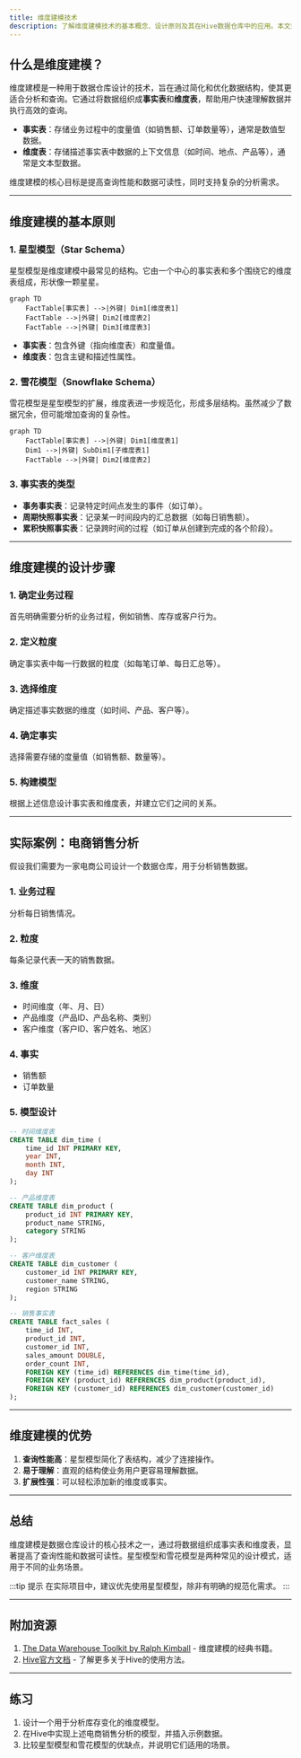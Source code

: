 ```yaml
---
title: 维度建模技术
description: 了解维度建模技术的基本概念、设计原则及其在Hive数据仓库中的应用。本文适合初学者，包含清晰的解释、代码示例和实际案例。
---
```


## 什么是维度建模？

维度建模是一种用于数据仓库设计的技术，旨在通过简化和优化数据结构，使其更适合分析和查询。它通过将数据组织成**事实表**和**维度表**，帮助用户快速理解数据并执行高效的查询。

- **事实表**：存储业务过程中的度量值（如销售额、订单数量等），通常是数值型数据。
- **维度表**：存储描述事实表中数据的上下文信息（如时间、地点、产品等），通常是文本型数据。

维度建模的核心目标是提高查询性能和数据可读性，同时支持复杂的分析需求。

---

## 维度建模的基本原则

### 1. 星型模型（Star Schema）
星型模型是维度建模中最常见的结构。它由一个中心的事实表和多个围绕它的维度表组成，形状像一颗星星。

```mermaid
graph TD
    FactTable[事实表] -->|外键| Dim1[维度表1]
    FactTable -->|外键| Dim2[维度表2]
    FactTable -->|外键| Dim3[维度表3]
```

- **事实表**：包含外键（指向维度表）和度量值。
- **维度表**：包含主键和描述性属性。

### 2. 雪花模型（Snowflake Schema）
雪花模型是星型模型的扩展，维度表进一步规范化，形成多层结构。虽然减少了数据冗余，但可能增加查询的复杂性。

```mermaid
graph TD
    FactTable[事实表] -->|外键| Dim1[维度表1]
    Dim1 -->|外键| SubDim1[子维度表1]
    FactTable -->|外键| Dim2[维度表2]
```

### 3. 事实表的类型
- **事务事实表**：记录特定时间点发生的事件（如订单）。
- **周期快照事实表**：记录某一时间段内的汇总数据（如每日销售额）。
- **累积快照事实表**：记录跨时间的过程（如订单从创建到完成的各个阶段）。

---

## 维度建模的设计步骤

### 1. 确定业务过程
首先明确需要分析的业务过程，例如销售、库存或客户行为。

### 2. 定义粒度
确定事实表中每一行数据的粒度（如每笔订单、每日汇总等）。

### 3. 选择维度
确定描述事实数据的维度（如时间、产品、客户等）。

### 4. 确定事实
选择需要存储的度量值（如销售额、数量等）。

### 5. 构建模型
根据上述信息设计事实表和维度表，并建立它们之间的关系。

---

## 实际案例：电商销售分析

假设我们需要为一家电商公司设计一个数据仓库，用于分析销售数据。

### 1. 业务过程
分析每日销售情况。

### 2. 粒度
每条记录代表一天的销售数据。

### 3. 维度
- 时间维度（年、月、日）
- 产品维度（产品ID、产品名称、类别）
- 客户维度（客户ID、客户姓名、地区）

### 4. 事实
- 销售额
- 订单数量

### 5. 模型设计

```sql
-- 时间维度表
CREATE TABLE dim_time (
    time_id INT PRIMARY KEY,
    year INT,
    month INT,
    day INT
);

-- 产品维度表
CREATE TABLE dim_product (
    product_id INT PRIMARY KEY,
    product_name STRING,
    category STRING
);

-- 客户维度表
CREATE TABLE dim_customer (
    customer_id INT PRIMARY KEY,
    customer_name STRING,
    region STRING
);

-- 销售事实表
CREATE TABLE fact_sales (
    time_id INT,
    product_id INT,
    customer_id INT,
    sales_amount DOUBLE,
    order_count INT,
    FOREIGN KEY (time_id) REFERENCES dim_time(time_id),
    FOREIGN KEY (product_id) REFERENCES dim_product(product_id),
    FOREIGN KEY (customer_id) REFERENCES dim_customer(customer_id)
);
```

---

## 维度建模的优势

1. **查询性能高**：星型模型简化了表结构，减少了连接操作。
2. **易于理解**：直观的结构使业务用户更容易理解数据。
3. **扩展性强**：可以轻松添加新的维度或事实。

---

## 总结

维度建模是数据仓库设计的核心技术之一，通过将数据组织成事实表和维度表，显著提高了查询性能和数据可读性。星型模型和雪花模型是两种常见的设计模式，适用于不同的业务场景。

:::tip 提示
在实际项目中，建议优先使用星型模型，除非有明确的规范化需求。
:::

---

## 附加资源

1. [The Data Warehouse Toolkit by Ralph Kimball](https://www.amazon.com/Data-Warehouse-Toolkit-Definitive-Dimensional/dp/1118530802) - 维度建模的经典书籍。
2. [Hive官方文档](https://hive.apache.org/) - 了解更多关于Hive的使用方法。

---

## 练习

1. 设计一个用于分析库存变化的维度模型。
2. 在Hive中实现上述电商销售分析的模型，并插入示例数据。
3. 比较星型模型和雪花模型的优缺点，并说明它们适用的场景。